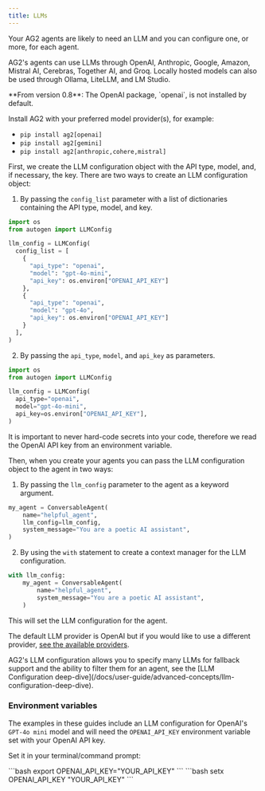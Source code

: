 ```yaml
---
title: LLMs
---
```


Your AG2 agents are likely to need an LLM and you can configure one, or more, for each agent.

AG2's agents can use LLMs through OpenAI, Anthropic, Google, Amazon, Mistral AI, Cerebras, Together AI, and Groq. Locally hosted models can also be used through Ollama, LiteLLM, and LM Studio.

<Warning>
**From version 0.8**: The OpenAI package, `openai`, is not installed by default.

Install AG2 with your preferred model provider(s), for example:
- `pip install ag2[openai]`
- `pip install ag2[gemini]`
- `pip install ag2[anthropic,cohere,mistral]`
</Warning>

First, we create the LLM configuration object with the API type, model, and, if necessary, the key. There are two ways to create an LLM configuration object:

1. By passing the `config_list` parameter with a list of dictionaries containing the API type, model, and key.
  ```python
  import os
  from autogen import LLMConfig

  llm_config = LLMConfig(
    config_list = [
      {
        "api_type": "openai",
        "model": "gpt-4o-mini",
        "api_key": os.environ["OPENAI_API_KEY"]
      },
      {
        "api_type": "openai",
        "model": "gpt-4o",
        "api_key": os.environ["OPENAI_API_KEY"]
      }
    ],
  )
  ```

2. By passing the `api_type`, `model`, and `api_key` as parameters.
  ```python
  import os
  from autogen import LLMConfig

  llm_config = LLMConfig(
    api_type="openai",
    model="gpt-4o-mini",
    api_key=os.environ["OPENAI_API_KEY"],
  )
  ```

<Warning>
It is important to never hard-code secrets into your code, therefore we read the OpenAI API key from an environment variable.
</Warning>

Then, when you create your agents you can pass the LLM configuration object to the agent in two ways:

1. By passing the `llm_config` parameter to the agent as a keyword argument.
  ```python
  my_agent = ConversableAgent(
      name="helpful_agent",
      llm_config=llm_config,
      system_message="You are a poetic AI assistant",
  )
  ```

2. By using the `with` statement to create a context manager for the LLM configuration.
  ```python
  with llm_config:
      my_agent = ConversableAgent(
          name="helpful_agent",
          system_message="You are a poetic AI assistant",
      )
  ```
  This will set the LLM configuration for the agent.

The default LLM provider is OpenAI but if you would like to use a different provider, [see the available providers](/docs/user-guide/models/).

<Tip>
AG2's LLM configuration allows you to specify many LLMs for fallback support and the ability to filter them for an agent, see the [LLM Configuration deep-dive](/docs/user-guide/advanced-concepts/llm-configuration-deep-dive).
</Tip>

### Environment variables

The examples in these guides include an LLM configuration for OpenAI's `GPT-4o mini` model and will need the `OPENAI_API_KEY` environment variable set with your OpenAI API key.

Set it in your terminal/command prompt:

<Tabs>
  <Tab title="macOS / Linux">
    ```bash
    export OPENAI_API_KEY="YOUR_API_KEY"
    ```
  </Tab>
  <Tab title="Windows">
    ```bash
    setx OPENAI_API_KEY "YOUR_API_KEY"
    ```
  </Tab>
</Tabs>
